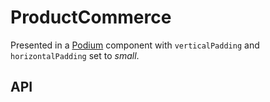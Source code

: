
<Meta title="Components/ProductCommerce" component={ProductCommerce} />

# ProductCommerce

Presented in a [Podium](?path=/docs/components-podium--base-component) component with `verticalPadding` and `horizontalPadding` set to *small*.

<Preview>
  <Story name="Base component">
    <Podium horizontalPadding="small" verticalPadding="small">
      <ProductCommerce
        description={knobs.text('description', ProductCommerceFixture.description, 'Content')}
        eyebrow={knobs.text('eyebrow', ProductCommerceFixture.eyebrow, 'Content')}
        heading={knobs.text('heading', ProductCommerceFixture.heading, 'Content')}
        onAddToCartClick={mockAddToCartButtonOnClick}
        productName={knobs.text('productName', ProductCommerceFixture.productName, 'Content')}
        theme={knobs.select('theme', ['dark', 'light'], 'dark', 'Presentation')}
        variants={knobs.object('variants', ProductCommerceFixture.variantOptions, 'Content')}
      />
    </Podium>
  </Story>
</Preview>

## API

<Props of={ProductCommerce} />
